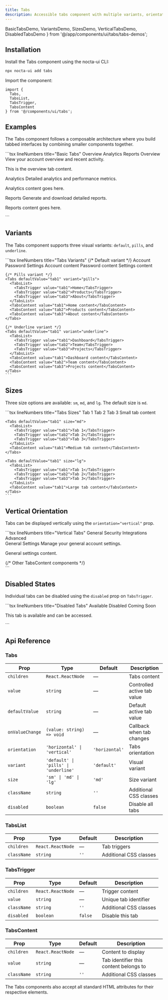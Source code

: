 ```yaml
---
title: Tabs
description: Accessible tabs component with multiple variants, orientations, and keyboard navigation for organizing content
---
```


  BasicTabsDemo, 
  VariantsDemo, 
  SizesDemo, 
  VerticalTabsDemo,
  DisabledTabsDemo
} from '@/app/components/ui/tabs/tabs-demos';

## Installation


<Steps>
<Step>
Install the Tabs component using the nocta-ui CLI:

```bash lineNumbers title="Terminal"
npx nocta-ui add tabs
```
</Step>
<Step>
Import the component:

```tsx lineNumbers title="Import"
import { 
  Tabs, 
  TabsList, 
  TabsTrigger, 
  TabsContent 
} from '@/components/ui/tabs';
```
</Step>
</Steps>

## Examples

The Tabs component follows a composable architecture where you build tabbed interfaces by combining smaller components together.

<DocsTabs defaultValue="preview">
  <DocsTab value="preview" lineNumbers title="Preview">
    <BasicTabsDemo />
  </DocsTab>
  <DocsTab value="code" lineNumbers title="Code">
    ```tsx lineNumbers title="Basic Tabs"
    <Tabs defaultValue="overview">
      <TabsList>
        <TabsTrigger value="overview">Overview</TabsTrigger>
        <TabsTrigger value="analytics">Analytics</TabsTrigger>
        <TabsTrigger value="reports">Reports</TabsTrigger>
      </TabsList>
      <TabsContent value="overview">
        <Card>
          <CardHeader>
            <CardTitle>Overview</CardTitle>
            <CardDescription>
              View your account overview and recent activity.
            </CardDescription>
          </CardHeader>
          <CardContent>
            <p>This is the overview tab content.</p>
          </CardContent>
        </Card>
      </TabsContent>
      <TabsContent value="analytics">
        <Card>
          <CardHeader>
            <CardTitle>Analytics</CardTitle>
            <CardDescription>
              Detailed analytics and performance metrics.
            </CardDescription>
          </CardHeader>
          <CardContent>
            <p>Analytics content goes here.</p>
          </CardContent>
        </Card>
      </TabsContent>
      <TabsContent value="reports">
        <Card>
          <CardHeader>
            <CardTitle>Reports</CardTitle>
            <CardDescription>
              Generate and download detailed reports.
            </CardDescription>
          </CardHeader>
          <CardContent>
            <p>Reports content goes here.</p>
          </CardContent>
        </Card>
      </TabsContent>
    </Tabs>
    ```
  </DocsTab>
</DocsTabs>

## Variants

The Tabs component supports three visual variants: `default`, `pills`, and `underline`.

<DocsTabs defaultValue="preview">
  <DocsTab value="preview" lineNumbers title="Preview">
    <VariantsDemo />
  </DocsTab>
  <DocsTab value="code" lineNumbers title="Code">
    ```tsx lineNumbers title="Tabs Variants"
    {/* Default variant */}
    <Tabs defaultValue="tab1" variant="default">
      <TabsList>
        <TabsTrigger value="tab1">Account</TabsTrigger>
        <TabsTrigger value="tab2">Password</TabsTrigger>
        <TabsTrigger value="tab3">Settings</TabsTrigger>
      </TabsList>
      <TabsContent value="tab1">Account content</TabsContent>
      <TabsContent value="tab2">Password content</TabsContent>
      <TabsContent value="tab3">Settings content</TabsContent>
    </Tabs>

    {/* Pills variant */}
    <Tabs defaultValue="tab1" variant="pills">
      <TabsList>
        <TabsTrigger value="tab1">Home</TabsTrigger>
        <TabsTrigger value="tab2">Products</TabsTrigger>
        <TabsTrigger value="tab3">About</TabsTrigger>
      </TabsList>
      <TabsContent value="tab1">Home content</TabsContent>
      <TabsContent value="tab2">Products content</TabsContent>
      <TabsContent value="tab3">About content</TabsContent>
    </Tabs>

    {/* Underline variant */}
    <Tabs defaultValue="tab1" variant="underline">
      <TabsList>
        <TabsTrigger value="tab1">Dashboard</TabsTrigger>
        <TabsTrigger value="tab2">Team</TabsTrigger>
        <TabsTrigger value="tab3">Projects</TabsTrigger>
      </TabsList>
      <TabsContent value="tab1">Dashboard content</TabsContent>
      <TabsContent value="tab2">Team content</TabsContent>
      <TabsContent value="tab3">Projects content</TabsContent>
    </Tabs>
    ```
  </DocsTab>
</DocsTabs>

## Sizes

Three size options are available: `sm`, `md`, and `lg`. The default size is `md`.

<DocsTabs defaultValue="preview">
  <DocsTab value="preview" lineNumbers title="Preview">
    <SizesDemo />
  </DocsTab>
  <DocsTab value="code" lineNumbers title="Code">
    ```tsx lineNumbers title="Tabs Sizes"
    <Tabs defaultValue="tab1" size="sm">
      <TabsList>
        <TabsTrigger value="tab1">Tab 1</TabsTrigger>
        <TabsTrigger value="tab2">Tab 2</TabsTrigger>
        <TabsTrigger value="tab3">Tab 3</TabsTrigger>
      </TabsList>
      <TabsContent value="tab1">Small tab content</TabsContent>
    </Tabs>

    <Tabs defaultValue="tab1" size="md">
      <TabsList>
        <TabsTrigger value="tab1">Tab 1</TabsTrigger>
        <TabsTrigger value="tab2">Tab 2</TabsTrigger>
        <TabsTrigger value="tab3">Tab 3</TabsTrigger>
      </TabsList>
      <TabsContent value="tab1">Medium tab content</TabsContent>
    </Tabs>

    <Tabs defaultValue="tab1" size="lg">
      <TabsList>
        <TabsTrigger value="tab1">Tab 1</TabsTrigger>
        <TabsTrigger value="tab2">Tab 2</TabsTrigger>
        <TabsTrigger value="tab3">Tab 3</TabsTrigger>
      </TabsList>
      <TabsContent value="tab1">Large tab content</TabsContent>
    </Tabs>
    ```
  </DocsTab>
</DocsTabs>

## Vertical Orientation

Tabs can be displayed vertically using the `orientation="vertical"` prop.

<DocsTabs defaultValue="preview">
  <DocsTab value="preview" lineNumbers title="Preview">
    <VerticalTabsDemo />
  </DocsTab>
  <DocsTab value="code" lineNumbers title="Code">
    ```tsx lineNumbers title="Vertical Tabs"
    <Tabs defaultValue="general" orientation="vertical">
      <TabsList>
        <TabsTrigger value="general">General</TabsTrigger>
        <TabsTrigger value="security">Security</TabsTrigger>
        <TabsTrigger value="integrations">Integrations</TabsTrigger>
        <TabsTrigger value="advanced">Advanced</TabsTrigger>
      </TabsList>
      <div className="flex-1">
        <TabsContent value="general">
          <Card>
            <CardHeader>
              <CardTitle>General Settings</CardTitle>
              <CardDescription>
                Manage your general account settings.
              </CardDescription>
            </CardHeader>
            <CardContent>
              <p>General settings content.</p>
            </CardContent>
          </Card>
        </TabsContent>
        {/* Other TabsContent components */}
      </div>
    </Tabs>
    ```
  </DocsTab>
</DocsTabs>

## Disabled States

Individual tabs can be disabled using the `disabled` prop on `TabsTrigger`.

<DocsTabs defaultValue="preview">
  <DocsTab value="preview" lineNumbers title="Preview">
    <DisabledTabsDemo />
  </DocsTab>
  <DocsTab value="code" lineNumbers title="Code">
    ```tsx lineNumbers title="Disabled Tabs"
    <Tabs defaultValue="available">
      <TabsList>
        <TabsTrigger value="available">Available</TabsTrigger>
        <TabsTrigger value="disabled" disabled>Disabled</TabsTrigger>
        <TabsTrigger value="coming-soon" disabled>Coming Soon</TabsTrigger>
      </TabsList>
      <TabsContent value="available">
        <Card>
          <CardContent>
            <p>This tab is available and can be accessed.</p>
          </CardContent>
        </Card>
      </TabsContent>
    </Tabs>
    ```
  </DocsTab>
</DocsTabs>

## Api Reference

### Tabs

| Prop | Type | Default | Description |
|------|------|---------|-------------|
| `children` | `React.ReactNode` | — | Tabs content |
| `value` | `string` | — | Controlled active tab value |
| `defaultValue` | `string` | — | Default active tab value |
| `onValueChange` | `(value: string) => void` | — | Callback when tab changes |
| `orientation` | `'horizontal' \| 'vertical'` | `'horizontal'` | Tabs orientation |
| `variant` | `'default' \| 'pills' \| 'underline'` | `'default'` | Visual variant |
| `size` | `'sm' \| 'md' \| 'lg'` | `'md'` | Size variant |
| `className` | `string` | `''` | Additional CSS classes |
| `disabled` | `boolean` | `false` | Disable all tabs |

### TabsList

| Prop | Type | Default | Description |
|------|------|---------|-------------|
| `children` | `React.ReactNode` | — | Tab triggers |
| `className` | `string` | `''` | Additional CSS classes |

### TabsTrigger

| Prop | Type | Default | Description |
|------|------|---------|-------------|
| `children` | `React.ReactNode` | — | Trigger content |
| `value` | `string` | — | Unique tab identifier |
| `className` | `string` | `''` | Additional CSS classes |
| `disabled` | `boolean` | `false` | Disable this tab |

### TabsContent

| Prop | Type | Default | Description |
|------|------|---------|-------------|
| `children` | `React.ReactNode` | — | Content to display |
| `value` | `string` | — | Tab identifier this content belongs to |
| `className` | `string` | `''` | Additional CSS classes |

The Tabs components also accept all standard HTML attributes for their respective elements.